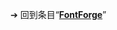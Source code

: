 {{LSR
|article =FontForge
|latest_release_version =20200314<ref>{{cite web |url=https://github.com/fontforge/fontforge/releases| title=Releases · fontforge/fontforge · GitHub | website=[[GitHub]] |publisher=frank-trampe| accessdate=2020-04-17}}</ref>
|latest_release_date ={{release date and age|2020|03|14}}
}}<noinclude>


➔ 回到条目“'''[[FontForge]]'''”
[[Category:最新穩定版模板|{{SUBPAGENAME}}]]
</noinclude>